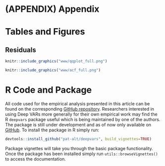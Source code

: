 # (APPENDIX) Appendix {-}

# Tables and Figures {#figures}

## Residuals {#resids}

```r
knitr::include_graphics("www/qqplot_full.png")
```

```r
knitr::include_graphics("www/acf_full.png")
```

# R Code and Package {#code}

All code used for the empirical analysis presented in this article can be found on the corresponding [GitHub repository](https://github.com/pat-alt/navar). Researchers interested in using Deep VARs more generally for their own empirical work may find the R `deepvars` package useful which is being maintained by one of the authors. The package is still under development and as of now only available on [GitHub](https://github.com/pat-alt/deepvars). To install the package in R simply run:


```r
devtools::install_github("pat-alt/deepvars", build_vignettes=TRUE)
```

Package vignettes will take you through the basic package functionality. Once the package has been installed simply run `utils::browseVignettes()` to access the documentation.

